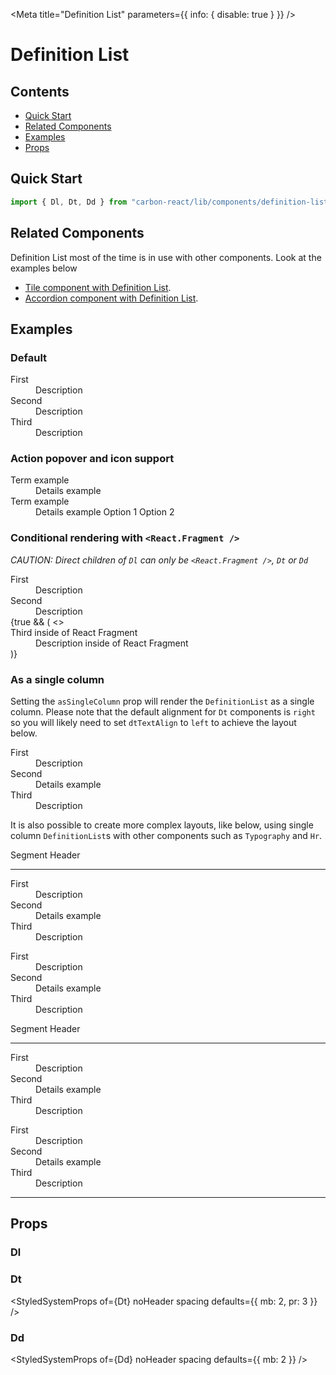 
<Meta title="Definition List" parameters={{ info: { disable: true } }} />

# Definition List

## Contents

- [Quick Start](#quick-start)
- [Related Components](#related-components)
- [Examples](#examples)
- [Props](#props)

## Quick Start

```javascript
import { Dl, Dt, Dd } from "carbon-react/lib/components/definition-list";
```

## Related Components

Definition List most of the time is in use with other components. Look at the examples below

- [Tile component with Definition List](/?path=/docs/tile--with-definition-list-default "Tile component with Definition List").
- [Accordion component with Definition List](/?path=/docs/accordion--with-a-definition-list "Accordion component with Definition List").

## Examples

### Default

<Preview>
  <Story name="default">
    <Dl>
      <Dt>First</Dt>
      <Dd>Description</Dd>
      <Dt>Second</Dt>
      <Dd>Description</Dd>
      <Dt>Third</Dt>
      <Dd>Description</Dd>
    </Dl>
  </Story>
</Preview>

### Action popover and icon support

<Preview>
  <Story name="action popover and icon support">
    <Dl>
      <Dt>
        <Box paddingTop="4px">Term example</Box>
      </Dt>
      <Dd>
        <Box display="inline-flex" alignItems="center">
          <Box mr={1}>Details example</Box>
          <Icon type="tick" />
        </Box>
      </Dd>
      <Dt>
        <Box paddingTop="4px">Term example</Box>
      </Dt>
      <Dd>
        <Box display="inline-flex" alignItems="center">
          <Icon mr={1} type="tick" />
          <Box mr={2}>Details example</Box>
          <ActionPopover rightAlignMenu>
            <ActionPopoverItem>Option 1</ActionPopoverItem>
            <ActionPopoverItem>Option 2</ActionPopoverItem>
          </ActionPopover>
        </Box>
      </Dd>
    </Dl>
  </Story>
</Preview>

### Conditional rendering with `<React.Fragment />`

_CAUTION: Direct children of `Dl` can only be `<React.Fragment />`, `Dt` or `Dd`_

<Preview>
  <Story
    name="with conditional rendering"
    parameters={{ chromatic: { disable: true } }}
  >
    <Dl>
      <Dt>First</Dt>
      <Dd>Description</Dd>
      <Dt>Second</Dt>
      <Dd>Description</Dd>
      {true && (
        <>
          <Dt>Third inside of React Fragment</Dt>
          <Dd>Description inside of React Fragment</Dd>
        </>
      )}
    </Dl>
  </Story>
</Preview>

### As a single column

Setting the `asSingleColumn` prop will render the `DefinitionList` as a single column. Please note that the default alignment
for `Dt` components is `right` so you will likely need to set `dtTextAlign` to `left` to achieve the layout below.

<Preview>
  <Story name="as a single column">
    <Dl w="200px" dtTextAlign="left" asSingleColumn>
      <Dt>First</Dt>
      <Dd>Description</Dd>
      <Dt>Second</Dt>
      <Dd>
        <Box display="inline-flex" alignItems="center">
          <Box mr={1}>Details example</Box>
          <Icon type="tick" />
        </Box>
      </Dd>
      <Dt>Third</Dt>
      <Dd>Description</Dd>
    </Dl>
  </Story>
</Preview>

It is also possible to create more complex layouts, like below, using single column `DefinitionList`s with other components
such as `Typography` and `Hr`.

<Preview>
  <Story
    name="multiple single columns with segments"
    parameters={{ chromatic: { disable: true } }}
  >
    <Box width="65%" px={2} pt={4} pb={3}>
      <Box width="90%">
        <Typography color="rgba(0,0,0,0.55)" variant="segment-subheader-alt">
          Segment Header
        </Typography>
        <Hr ml={0} mt={2} />
      </Box>
      <Box mb={3} display="flex">
        <Box flexGrow="1">
          <Dl dtTextAlign="left" asSingleColumn>
            <Dt>First</Dt>
            <Dd>Description</Dd>
            <Dt>Second</Dt>
            <Dd>
              <Box display="inline-flex" alignItems="center">
                <Box mr={1}>Details example</Box>
                <Icon type="tick" />
              </Box>
            </Dd>
            <Dt>Third</Dt>
            <Dd>Description</Dd>
          </Dl>
        </Box>
        <Box flexGrow="1">
          <Dl dtTextAlign="left" asSingleColumn>
            <Dt>First</Dt>
            <Dd>Description</Dd>
            <Dt>Second</Dt>
            <Dd>
              <Box display="inline-flex" alignItems="center">
                <Box mr={1}>Details example</Box>
                <Icon type="tick" />
              </Box>
            </Dd>
            <Dt>Third</Dt>
            <Dd>Description</Dd>
          </Dl>
        </Box>
      </Box>
      <Box width="90%">
        <Typography color="rgba(0,0,0,0.55)" variant="segment-subheader-alt">
          Segment Header
        </Typography>
        <Hr ml={0} mt={2} />
      </Box>
      <Box display="flex">
        <Box width="100%">
          <Dl dtTextAlign="left" asSingleColumn>
            <Dt>First</Dt>
            <Dd>Description</Dd>
            <Dt>Second</Dt>
            <Dd>
              <Box display="inline-flex" alignItems="center">
                <Box mr={1}>Details example</Box>
                <Icon type="tick" />
              </Box>
            </Dd>
            <Dt>Third</Dt>
            <Dd>Description</Dd>
          </Dl>
        </Box>
        <Box width="100%">
          <Dl dtTextAlign="left" asSingleColumn>
            <Dt>First</Dt>
            <Dd>Description</Dd>
            <Dt>Second</Dt>
            <Dd>
              <Box display="inline-flex" alignItems="center">
                <Box mr={1}>Details example</Box>
                <Icon type="tick" />
              </Box>
            </Dd>
            <Dt>Third</Dt>
            <Dd>Description</Dd>
          </Dl>
        </Box>
      </Box>
      <Box width="90%">
        <Hr ml={0} mt={1} />
      </Box>
    </Box>
  </Story>
</Preview>

## Props

### Dl

<StyledSystemProps of={Dl} noHeader spacing />

### Dt

<StyledSystemProps of={Dt} noHeader spacing defaults={{ mb: 2, pr: 3 }} />

### Dd

<StyledSystemProps of={Dd} noHeader spacing defaults={{ mb: 2 }} />
